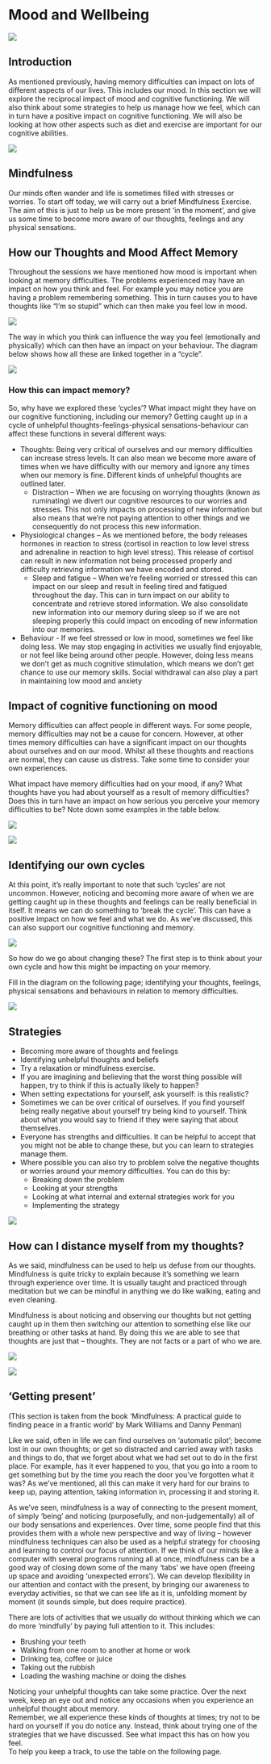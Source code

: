 # Mood and Wellbeing

![](img/session.5/colours.jpg)

## Introduction

As mentioned previously, having memory difficulties can impact on lots of different aspects of our lives. This includes our mood. In this section we will explore the reciprocal impact of mood and cognitive functioning.  We will also think about some strategies to help us manage how we feel, which can in turn have a positive impact on cognitive functioning. We will also be looking at how other aspects such as diet and exercise are important for our cognitive abilities.

![](img/session.5/balance.png)

## Mindfulness

Our minds often wander and life is sometimes filled with stresses or worries. To start off today, we will carry out a brief Mindfulness Exercise.   The aim of this is just to help us be more present ‘in the moment’, and give us some time to become more aware of our thoughts, feelings and any physical sensations.  

## How our Thoughts and Mood Affect Memory

Throughout the sessions we have mentioned how mood is important when looking at memory difficulties. The problems experienced may have an impact on how you think and feel. For example you may notice you are having a problem remembering something. This in turn causes you to have thoughts like “I’m so stupid” which can then make you feel low in mood. 

![](img/session.5/feeling.blue.png)

The way in which you think can influence the way you feel (emotionally and physically) which can then have an impact on your behaviour. The diagram below shows how all these are linked together in a “cycle”. 

![](img/session.5/hot.cross.bun.png)

### How this can impact memory?

So, why have we explored these ‘cycles’?  What impact might they have on our cognitive functioning, including our memory?  Getting caught up in a cycle of unhelpful thoughts-feelings-physical sensations-behaviour can affect these functions in several different ways:

- Thoughts: Being very critical of ourselves and our memory difficulties can increase stress levels.  It can also mean we become more aware of times when we have difficulty with our memory and ignore any times when our memory is fine. Different kinds of unhelpful thoughts are outlined later. 
  - Distraction – When we are focusing on worrying thoughts (known as ruminating) we divert our cognitive resources to our worries and stresses. This not only impacts on processing of new information but also means that we’re not paying attention to other things and we consequently do not process this new information.
- Physiological changes – As we mentioned before, the body releases hormones in reaction to stress (cortisol in reaction to low level stress and adrenaline in reaction to high level stress). This release of cortisol can result in new information not being processed properly and difficulty retrieving information we have encoded and stored.  
  - Sleep and fatigue – When we’re feeling worried or stressed this can impact on our sleep and result in feeling tired and fatigued throughout the day. This can in turn impact on our ability to concentrate and retrieve stored information. We also consolidate new information into our memory during sleep so if we are not sleeping properly this could impact on encoding of new information into our memories.  
- Behaviour - If we feel stressed or low in mood, sometimes we feel like doing less.  We may stop engaging in activities we usually find enjoyable, or not feel like being around other people.  However, doing less means we don’t get as much cognitive stimulation, which means we don't get chance to use our memory skills.  Social withdrawal can also play a part in maintaining low mood and anxiety


## Impact of cognitive functioning on mood

Memory difficulties can affect people in different ways.  For some people, memory difficulties may not be a cause for concern.  However, at other times memory difficulties can have a significant impact on our thoughts about ourselves and on our mood.  Whilst all these thoughts and reactions are normal, they can cause us distress.  Take some time to consider your own experiences.  

What impact have memory difficulties had on your mood, if any? What thoughts have you had about yourself as a result of memory difficulties? Does this in turn have an impact on how serious you perceive your memory difficulties to be?  Note down some examples in the table below.  

![](img/session.5/thought.record.jpg)


![](img/session.5/completed.bun.jpg)


## Identifying our own cycles

At this point, it’s really important to note that such ‘cycles’ are not uncommon.  However, noticing and becoming more aware of when we are getting caught up in these thoughts and feelings can be really beneficial in itself.  It means we can do something to ‘break the cycle’.  This can have a positive impact on how we feel and what we do.  As we’ve discussed, this can also support our cognitive functioning and memory.   

![](img/session.5/cycles.jpg) 
 
So how do we go about changing these? The first step is to think about your own cycle and how this might be impacting on your memory. 

Fill in the diagram on the following page; identifying your thoughts, feelings, physical sensations and behaviours in relation to memory difficulties.

![](img/session.5/empty.cycle.jpg) 


## Strategies

- Becoming more aware of thoughts and feelings
- Identifying unhelpful thoughts and beliefs
- Try a relaxation or mindfulness exercise.
- If you are imagining and believing that the worst thing possible will happen, try to think if this is actually likely to happen? 
- When setting expectations for yourself, ask yourself: is this realistic?
- Sometimes we can be over critical of ourselves. If you find yourself being really negative about yourself try being kind to yourself. Think about what you would say to friend if they were saying that about themselves. 
- Everyone has strengths and difficulties. It can be helpful to accept that you might not be able to change these, but you can learn to strategies manage them. 
- Where possible you can also try to problem solve the negative thoughts or worries around your memory difficulties. You can do this by:
  -	Breaking down the problem
  -	Looking at your strengths
  -	Looking at what internal and external strategies work for you
  -	Implementing the strategy 


![](img/session.5/example.thought.challenging.png) 


## How can I distance myself from my thoughts?

As we said, mindfulness can be used to help us defuse from our thoughts. Mindfulness is quite tricky to explain because it’s something we learn through experience over time. It is usually taught and practiced through meditation but we can be mindful in anything we do like walking, eating and even cleaning.

Mindfulness is about noticing and observing our thoughts but not getting caught up in them then switching our attention to something else like our breathing or other tasks at hand. By doing this we are able to see that thoughts are just that – thoughts. They are not facts or a part of who we are.

![](img/session.5/distance.thoughts.jpg) 



![](img/session.5/mindless.jpg) 


##  ‘Getting present’ 

(This section is taken from the book ‘Mindfulness: A practical guide to finding peace in a frantic world’ by Mark Williams and Danny Penman)

Like we said, often in life we can find ourselves on ‘automatic pilot’; become lost in our own thoughts; or get so distracted and carried away with tasks and things to do, that we forget about what we had set out to do in the first place.  For example, has it ever happened to you, that you go into a room to get something but by the time you reach the door you’ve forgotten what it was? As we’ve mentioned, all this can make it very hard for our brains to keep up, paying attention, taking information in, processing it and storing it.

As we’ve seen, mindfulness is a way of connecting to the present moment, of simply ‘being’ and noticing (purposefully, and non-judgementally) all of our body sensations and experiences.  Over time, some people find that this provides them with a whole new perspective and way of living – however mindfulness techniques can also be used as a helpful strategy for choosing and learning to control our focus of attention.  If we think of our minds like a computer with several programs running all at once, mindfulness can be a good way of closing down some of the many ‘tabs’ we have open (freeing up space and avoiding ‘unexpected errors’).
We can develop flexibility in our attention and contact with the present, by bringing our awareness to everyday activities, so that we can see life as it is, unfolding moment by moment (it sounds simple, but does require practice).

There are lots of activities that we usually do without thinking which we can do more ‘mindfully’ by paying full attention to it. This includes:

- Brushing your teeth
- Walking from one room to another at home or work
- Drinking tea, coffee or juice
- Taking out the rubbish
- Loading the washing machine or doing the dishes










Noticing your unhelpful thoughts can take some practice. Over the next week, keep an eye out and notice any occasions when you experience an unhelpful thought about memory.  
Remember, we all experience these kinds of thoughts at times; try not to be hard on yourself if you do notice any.  Instead, think about trying one of the strategies that we have discussed.  See what impact this has on how you feel.  
To help you keep a track, to use the table on the following page. 



